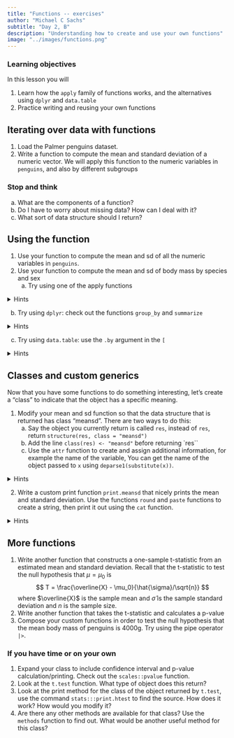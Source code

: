 ```yaml
---
title: "Functions -- exercises"
author: "Michael C Sachs"
subtitle: "Day 2, B"
description: "Understanding how to create and use your own functions"
image: "../images/functions.png"
---
```



### Learning objectives {.alert .alert-success}

In this lesson you will 

1. Learn how the `apply` family of functions works, and the alternatives using `dplyr` and `data.table`
2. Practice writing and reusing your own functions


## Iterating over data with functions

1. Load the Palmer penguins dataset. 
2. Write a function to compute the mean and standard deviation of a numeric vector. We will apply this function to the numeric variables in `penguins`, and also by different subgroups
    
### Stop and think {.alert .alert-info}    
a. What are the components of a function? 
b. Do I have to worry about missing data? How can I deal with it? 
c. What sort of data structure should I return? 
    

## Using the function
    
1. Use your function to compute the mean and sd of all the numeric variables in `penguins`. 
2. Use your function to compute the mean and sd of body mass by species and sex
    a. Try using one of the apply functions

<details>
<summary>Hints</summary>
```r
#| eval: false
split(penguins$body_mass_g, list(penguins$species, penguins$sex)) |>
  lapply(FUN = mean_sd)
```
Try `sapply` instead of `lapply`. What about `tapply`?
</details>

b. Try using `dplyr`: check out the functions `group_by` and `summarize`

<details>
<summary>Hints</summary>
```r
#| eval: false
library(dplyr)
penguins |> group_by(species, sex) |>
  summarize(mean_sd(body_mass_g))
```
</details>

c. Try using `data.table`: use the `.by` argument in the `[`

<details>
<summary>Hints</summary>
```r
#| eval: false
library(data.table)
pengdt <- data.table(penguins)

pengdt[, mean_sd(body_mass_g), by = list(species, sex)]
## . can be used as shorthand for list in data table
pengdt[, mean_sd(body_mass_g), by = .(species, sex)]
```
</details>



## Classes and custom generics

Now that you have some functions to do something interesting, let's create a "class" to indicate that the object has a specific meaning. 

1. Modify your mean and sd function so that the data structure that is returned has class "meansd". There are two ways to do this: 
    a. Say the object you currently return is called `res`, instead of `res`, return `structure(res, class = "meansd")`
    b. Add the line `class(res) <- "meansd"` before returning `res``
    c. Use the `attr` function to create and assign additional information, for example the name of the variable,  You can get the name of the object passed to `x` using `deparse1(substitute(x))`. 

<details>
<summary>Hints</summary>
```r
#| eval: false
mean_sd2 <- function(x, na.rm = TRUE) {
  res <- c(mean = mean(x, na.rm = na.rm), 
           sd = sd(x, na.rm = na.rm))
  
  attr(res, "variable") <- deparse1(substitute(x))
  class(res) <- "meansd"
  res
}
```
</details>

2. Write a custom print function `print.meansd` that nicely prints the mean and standard deviation. Use the functions `round` and `paste` functions to create a string, then print it out using the `cat` function. 

<details>
<summary>Hints</summary>
```r
#| eval: false
print.meansd <- function(x, digits = 2) {
  
  msd <- paste0(round(x["mean"], digits = digits), " (", 
                round(x["sd"], digits = digits), ")")
  
  cat("mean (sd) of ", 
      attr(x, "variable"), ":", 
      msd, "\n")
  
}
```
</details>


## More functions


1. Write another function that constructs a one-sample t-statistic from an estimated mean and standard deviation. Recall that the t-statistic to test the null hypothesis that $\mu = \mu_0$ is 
$$
T = \frac{\overline{X} - \mu_0}{\hat{\sigma}/\sqrt{n}}
$$
where $\overline{X}$ is the sample mean and $\hat{\sigma}$ is the sample standard deviation and $n$ is the sample size.
2. Write another function that takes the t-statistic and calculates a p-value
3. Compose your custom functions in order to test the null hypothesis that the mean body mass of penguins is 4000g. Try using the pipe operator `|>`. 



### If you have time or on your own

1. Expand your class to include confidence interval and p-value calculation/printing. Check out the `scales::pvalue` function. 
2. Look at the `t.test` function. What type of object does this return? 
3. Look at the print method for the class of the object returned by `t.test`, use the command `stats:::print.htest` to find the source. How does it work? How would you modify it? 
4. Are there any other methods are available for that class? Use the `methods` function to find out. What would be another useful method for this class? 





